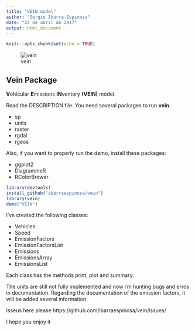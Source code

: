```yaml
---
title: "VEIN model"
author: "Sergio Ibarra-Espinosa"
date: "22 de abril de 2017"
output: html_document
---
```


```r
knitr::opts_chunk$set(echo = TRUE)
```

![vein](p2.png)


## Vein Package

**V**ehicular **E**missions **IN**ventory **(VEIN)** model.  



Read the DESCRIPTION file. You need several packages to run **vein**.

- sp
- units
- raster
- rgdal
- rgeos

Also, if you want to properly run the demo, install these packages:

- ggplot2
- DiagrammeR
- RColorBrewer


```r
library(devtools)
install_github("ibarraespinosa/vein")
library(vein)
demo("VEIN")
```

I've created the following classes:

- Vehicles
- Speed
- EmissionFactors
- EmissionFactorsList
- Emissions
- EmissionsArray
- EmissionsList

Each class has the methods print, plot and summary.

The units are still not fully implemented and now i'm hunting bugs and erros
in documentation. Regarding the documentation of the emission factors, it
will be added several information.



Isseus here please https://github.com/ibarraespinosa/vein/issues/

I hope you enjoy it
